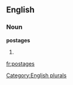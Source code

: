 
==English==

===Noun===
'''postages'''

# {{plural of|[[postage]]}}

[[Category:English plurals]]

[[fr:postages]]
